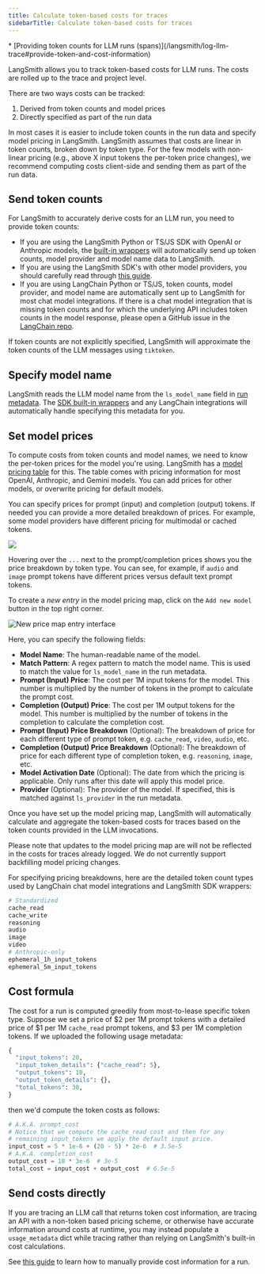 ```yaml
---
title: Calculate token-based costs for traces
sidebarTitle: Calculate token-based costs for traces
---
```


<Info>
  * [Providing token counts for LLM runs (spans)](/langsmith/log-llm-trace#provide-token-and-cost-information)
</Info>

LangSmith allows you to track token-based costs for LLM runs. The costs are rolled up to the trace and project level.

There are two ways costs can be tracked:

1. Derived from token counts and model prices
2. Directly specified as part of the run data

In most cases it is easier to include token counts in the run data and specify model pricing in LangSmith. LangSmith assumes that costs are linear in token counts, broken down by token type. For the few models with non-linear pricing (e.g., above X input tokens the per-token price changes), we recommend computing costs client-side and sending them as part of the run data.

## Send token counts

For LangSmith to accurately derive costs for an LLM run, you need to provide token counts:

* If you are using the LangSmith Python or TS/JS SDK with OpenAI or Anthropic models, the [built-in wrappers](/langsmith/annotate-code#wrap-the-openai-client) will automatically send up token counts, model provider and model name data to LangSmith.
* If you are using the LangSmith SDK's with other model providers, you should carefully read through [this guide](/langsmith/log-llm-trace#manually-provide-usage-information).
* If you are using LangChain Python or TS/JS, token counts, model provider, and model name are automatically sent up to LangSmith for most chat model integrations. If there is a chat model integration that is missing token counts and for which the underlying API includes token counts in the model response, please open a GitHub issue in the [LangChain repo](https://github.com/langchain-ai/langchain).

If token counts are not explicitly specified, LangSmith will approximate the token counts of the LLM messages using `tiktoken`.

## Specify model name

LangSmith reads the LLM model name from the `ls_model_name` field in [run metadata](/langsmith/add-metadata-tags). The [SDK built-in wrappers](/langsmith/annotate-code#wrap-the-openai-client) and any LangChain integrations will automatically handle specifying this metadata for you.

## Set model prices

To compute costs from token counts and model names, we need to know the per-token prices for the model you're using. LangSmith has a [model pricing table](https://smith.langchain.com/settings/workspaces/models) for this. The table comes with pricing information for most OpenAI, Anthropic, and Gemini models. You can add prices for other models, or overwrite pricing for default models.

You can specify prices for prompt (input) and completion (output) tokens. If needed you can provide a more detailed breakdown of prices. For example, some model providers have different pricing for multimodal or cached tokens.

![](images/model-price-map.png)

Hovering over the `...` next to the prompt/completion prices shows you the price breakdown by token type. You can see, for example, if `audio` and `image` prompt tokens have different prices versus default text prompt tokens.

To create a *new entry* in the model pricing map, click on the `Add new model` button in the top right corner.

![New price map entry interface](images/new-price-map-entry.png)

Here, you can specify the following fields:

* **Model Name**: The human-readable name of the model.
* **Match Pattern**: A regex pattern to match the model name. This is used to match the value for `ls_model_name` in the run metadata.
* **Prompt (Input) Price**: The cost per 1M input tokens for the model. This number is multiplied by the number of tokens in the prompt to calculate the prompt cost.
* **Completion (Output) Price**: The cost per 1M output tokens for the model. This number is multiplied by the number of tokens in the completion to calculate the completion cost.
* **Prompt (Input) Price Breakdown** (Optional): The breakdown of price for each different type of prompt token, e.g. `cache_read`, `video`, `audio`, etc.
* **Completion (Output) Price Breakdown** (Optional): The breakdown of price for each different type of completion token, e.g. `reasoning`, `image`, etc.
* **Model Activation Date** (Optional): The date from which the pricing is applicable. Only runs after this date will apply this model price.
* **Provider** (Optional): The provider of the model. If specified, this is matched against `ls_provider` in the run metadata.

Once you have set up the model pricing map, LangSmith will automatically calculate and aggregate the token-based costs for traces based on the token counts provided in the LLM invocations.

<Note>
  Please note that updates to the model pricing map are will not be reflected in the costs for traces already logged. We do not currently support backfilling model pricing changes.
</Note>

For specifying pricing breakdowns, here are the detailed token count types used by LangChain chat model integrations and LangSmith SDK wrappers:

```python
# Standardized
cache_read
cache_write
reasoning
audio
image
video
# Anthropic-only
ephemeral_1h_input_tokens
ephemeral_5m_input_tokens
```

## Cost formula

The cost for a run is computed greedily from most-to-lease specific token type. Suppose we set a price of $2 per 1M prompt tokens with a detailed price of $1 per 1M `cache_read` prompt tokens, and $3 per 1M completion tokens. If we uploaded the following usage metadata:

```python
{
  "input_tokens": 20,
  "input_token_details": {"cache_read": 5},
  "output_tokens": 10,
  "output_token_details": {},
  "total_tokens": 30,
}
```

then we'd compute the token costs as follows:

```python
# A.K.A. prompt_cost
# Notice that we compute the cache_read cost and then for any
# remaining input_tokens we apply the default input price.
input_cost = 5 * 1e-6 + (20 - 5) * 2e-6  # 3.5e-5
# A.K.A. completion_cost
output_cost = 10 * 3e-6  # 3e-5
total_cost = input_cost + output_cost  # 6.5e-5
```

## Send costs directly

If you are tracing an LLM call that returns token cost information, are tracing an API with a non-token based pricing scheme, or otherwise have accurate information around costs at runtime, you may instead populate a `usage_metadata` dict while tracing rather than relying on LangSmith's built-in cost calculations.

See [this guide](/langsmith/log-llm-trace#manually-provide-usage-information) to learn how to manually provide cost information for a run.
